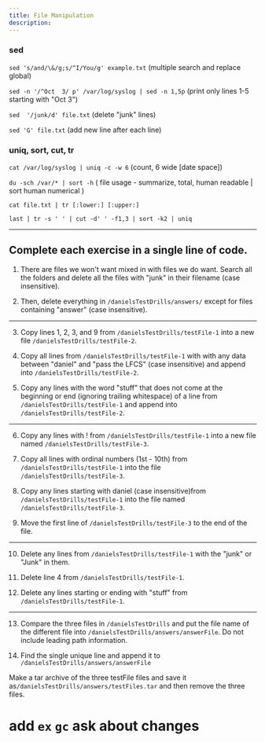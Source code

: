 ```yaml
---
title: File Manipulation
description:
---
```



### sed

`sed 's/and/\&/g;s/^I/You/g' example.txt` (multiple search and replace global)

`sed -n '/^Oct  3/ p' /var/log/syslog | sed -n 1,5p` (print only lines 1-5 starting with "Oct 3")

`sed  '/junk/d' file.txt` (delete "junk" lines)

`sed 'G' file.txt` (add new line after each line)

### uniq, sort, cut, tr

`cat /var/log/syslog | uniq -c -w 6` (count, 6 wide [date space])

`du -sch /var/* | sort -h` ( file usage - summarize, total, human readable | sort human numerical )

`cat file.txt | tr [:lower:] [:upper:]`

`last | tr -s ' ' | cut -d' ' -f1,3 | sort -k2 | uniq`

---

## Complete each exercise in a single line of code.

1. There are files we won't want mixed in with files we do want. 
	Search all the folders and delete all the files with "junk" in their filename (case insensitive). 

2. Then, delete everything in `/danielsTestDrills/answers/` except for files containing "answer" (case insensitive).

---


3. Copy lines 1, 2, 3, and 9 from `/danielsTestDrills/testFile-1` into a new file `/danielsTestDrills/testFile-2`.

4. Copy all lines from `/danielsTestDrills/testFile-1` with with any data between "daniel" and "pass the LFCS" (case insensitive) and append into `/danielsTestDrills/testFile-2`.

5. Copy any lines with the word "stuff" that does not come at the beginning or end (ignoring trailing whitespace) of a line from `/danielsTestDrills/testFile-1` and append into `/danielsTestDrills/testFile-2`.

---

6. Copy any lines with ! from `/danielsTestDrills/testFile-1` into a new file named `/danielsTestDrills/testFile-3`.

7. Copy all lines with ordinal numbers (1st - 10th) from `/danielsTestDrills/testFile-1` into the file `/danielsTestDrills/testFile-3`.

8. Copy any lines starting with daniel (case insensitive)from `/danielsTestDrills/testFile-1` into the file named `/danielsTestDrills/testFile-3`.

9. Move the first line of `/danielsTestDrills/testFile-3` to the end of the file.


---

10. Delete any lines from `/danielsTestDrills/testFile-1` with the "junk" or "Junk" in them.

11. Delete line 4 from `/danielsTestDrills/testFile-1`.

12. Delete any lines starting or ending with "stuff" from `/danielsTestDrills/testFile-1`.

---

13. Compare the three files in `/danielsTestDrills` and put the file name of the different file into `/danielsTestDrills/answers/answerFile`. Do not include leading path information.

14. Find the single unique line and append it to `/danielsTestDrills/answers/answerFile`

Make a tar archive of the three testFile files and save it as`/danielsTestDrills/answers/testFiles.tar` and then remove the three files.




# add `ex` `gc` ask about changes